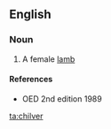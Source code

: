 ==English==

===Noun===
{{en-noun}}

#A female [[lamb]]

====References====
*OED 2nd edition 1989

[[ta:chilver]]
